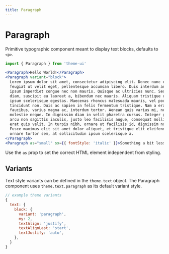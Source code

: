 ```yaml
---
title: Paragraph
---
```


# Paragraph

Primitive typographic component meant to display text blocks, defaults to `<p>`.

```js
import { Paragraph } from 'theme-ui'
```

```jsx live=true
<Paragraph>Hello World!</Paragraph>
<Paragraph variant="block">
  Lorem ipsum dolor sit amet, consectetur adipiscing elit. Donec nunc elit,
  feugiat ut velit eget, pellentesque accumsan libero. Duis interdum ante sed
  ipsum imperdiet congue nec non mauris. Quisque ac ultricies nunc. Sed nisi
  diam, suscipit eu laoreet a, bibendum nec mauris. Aliquam tristique rhoncus
  ipsum scelerisque egestas. Maecenas rhoncus malesuada mauris, vel porta ex
  tincidunt non. Duis ac sapien in felis fermentum tristique. Nam a erat
  faucibus, varius magna ac, interdum tortor. Aenean quis varius mi, nec
  molestie neque. In dignissim diam in velit pharetra cursus. Integer gravida,
  arcu non sagittis iaculis, justo leo facilisis augue, consequat mollis risus
  erat quis velit. In turpis nibh, ornare ut facilisis id, dignissim non enim.
  Fusce maximus elit sit amet dolor aliquet, et tristique elit eleifend. Aenean
  ornare tortor sem, at sollicitudin ipsum scelerisque a.
</Paragraph>
<Paragraph as="small" sx={{ fontStyle: 'italic' }}>Something a bit less important</Paragraph>
```

Use the `as` prop to set the correct HTML element independent from styling.

## Variants

Text style variants can be defined in the `theme.text` object.
The Paragraph component uses `theme.text.paragraph` as its default variant style.

```js
// example theme variants
{
  text: {
    block: {
      variant: 'paragraph',
      my: 2,
      textAlign: 'justify',
      textAlignLast: 'start',
      textJustify: 'auto',
    },
  }
}
```
